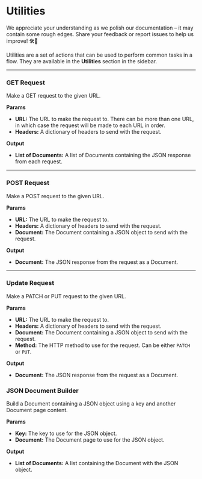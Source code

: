 
# Utilities

<Admonition type="caution" icon="🚧" title="ZONE UNDER CONSTRUCTION">
  <p>
    We appreciate your understanding as we polish our documentation – it may
    contain some rough edges. Share your feedback or report issues to help us
    improve! 🛠️📝
  </p>
</Admonition>

Utilities are a set of actions that can be used to perform common tasks in a flow. They are available in the **Utilities** section in the sidebar.

---

### GET Request

Make a GET request to the given URL.

**Params**

- **URL:** The URL to make the request to. There can be more than one URL, in which case the request will be made to each URL in order.
- **Headers:** A dictionary of headers to send with the request.

**Output**

- **List of Documents:** A list of Documents containing the JSON response from each request.

---

### POST Request

Make a POST request to the given URL.

**Params**

- **URL:** The URL to make the request to.
- **Headers:** A dictionary of headers to send with the request.
- **Document:** The Document containing a JSON object to send with the request.

**Output**

- **Document:** The JSON response from the request as a Document.

---

### Update Request

Make a PATCH or PUT request to the given URL.

**Params**

- **URL:** The URL to make the request to.
- **Headers:** A dictionary of headers to send with the request.
- **Document:** The Document containing a JSON object to send with the request.
- **Method:** The HTTP method to use for the request. Can be either `PATCH` or `PUT`.

**Output**

- **Document:** The JSON response from the request as a Document.

### JSON Document Builder

Build a Document containing a JSON object using a key and another Document page content.

**Params**

- **Key:** The key to use for the JSON object.
- **Document:** The Document page to use for the JSON object.

**Output**

- **List of Documents:** A list containing the Document with the JSON object.
